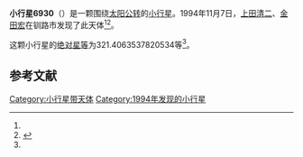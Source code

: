 {{Infobox planet
| bgcolour = #FFFFC0
| name = 6930
| symbol = 
| image = 
| caption = 
| discovery = yes
| discovery_ref = 
| discoverer = [[上田清二|上田清二]]、[[金田宏|金田宏]]
| discovery_site = [[钏路市|钏路市]] 
| discovered = 1994年11月7日
| designations = yes
| mp_name = 
| named_after = 
| alt_names = 1994 VJ3/ 1933 BH / 1993 PD1
| mp_category = [[外小行星带|外小行星带]]
| orbit_ref = <ref name="a">[http://ssd.jpl.nasa.gov/sbdb.cgi?sstr=6930 6930] {{Wayback|url=http://ssd.jpl.nasa.gov/sbdb.cgi?sstr=6930 |date=20200820194501 }}，小行星數據庫瀏覽器（JPL Small-Body Database Browser）－[[美国国家航空航天局|美国国家航空航天局]]喷气推进实验室</ref>
| epoch = 2456400.5 (2013年4月18日更新)
| aphelion = {{convert|3.684098197700322|AU|km|3|abbr=on|lk=out}}
| perihelion = {{convert|2.727813326476722|AU|km|3|abbr=on}}
| semimajor = {{convert|3.205955762088522|AU|km|3|abbr=on}}
| eccentricity = 0.149141932
| period = 2096.692371 [[日|日]]<br />5.74[[儒略年|儒略年]]
| avg_speed = 
| inclination = .5824002275296207
| asc_node = 151.9415233354779
| mean_anomaly = 
| arg_peri = 321.4063537820534
| satellites = 
| physical_characteristics = yes
| dimensions = 
| mass = 
| density = 
| surface_grav = 
| escape_velocity = 
| sidereal_day = 
| axial_tilt = 
| pole_ecliptic_lat = 
| pole_ecliptic_lon = 
| albedo = 
| temperatures= 
| temp_name1 = 
| mean_temp_1 = 
| max_temp_1 = 
| temp_name2 = 
| max_temp_2 = 
| spectral_type = 
| abs_magnitude = 321.4063537820534
}}

'''小行星6930'''（{{lang-en|6930}}）是一颗围绕[[太阳|太阳]][[公转|公转]]的[[小行星|小行星]]。1994年11月7日，[[上田清二|上田清二]]、[[金田宏|金田宏]]在钏路市发现了此天体<ref name="a" /><ref>{{cite news|title=小行星列表|url=http://cfa-www.harvard.edu/iau/lists/NumberedMPs.txt|accessdate=2013-07-08|newspaper=哈佛大学|archive-date=2008-05-17|archive-url=https://web.archive.org/web/20080517010638/http://cfa-www.harvard.edu/iau/lists/NumberedMPs.txt|dead-url=no}}</ref>。

这颗小行星的[[绝对星等|绝对星等]]为321.4063537820534等<ref name="a" />。

==参考文献==
{{reflist}}
{{Minor Planet Number|[[小行星6929|小行星6929]]|[[小行星6931|小行星6931]]}}

{{小天体}}

[[Category:小行星带天体|Category:小行星带天体]]
[[Category:1994年发现的小行星|Category:1994年发现的小行星]]

{{asteroid-stub}}